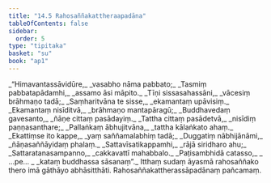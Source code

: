 ```yaml
---
title: "14.5 Rahosaññakattheraapadāna"
tableOfContents: false
sidebar:
  order: 5
type: "tipitaka"
basket: "su"
book: "ap1"
---
```



<DynamicBreadcrumb />

<Division number="34" book="ap1" bookNo="20" page="183">

<Paragraph number="2223" type="verses" book="ap1">
_“Himavantassāvidūre,_  
_vasabho nāma pabbato;_  
_Tasmiṃ pabbatapādamhi,_  
_assamo āsi māpito._  

</Paragraph>

</Division>
<Division number="35" book="ap1" bookNo="20" page="183">

<Paragraph number="2224" type="verses" book="ap1">
_Tīṇi sissasahassāni,_  
_vācesiṃ brāhmaṇo tadā;_  
_Saṃharitvāna te sisse,_  
_ekamantaṃ upāvisiṃ._  

</Paragraph>

</Division>
<Division number="36" book="ap1" bookNo="20" page="183">

<Paragraph number="2225" type="verses" book="ap1">
_Ekamantaṃ nisīditvā,_  
_brāhmaṇo mantapāragū;_  
_Buddhavedaṃ gavesanto,_  
_ñāṇe cittaṃ pasādayiṃ._  

</Paragraph>

</Division>
<Division number="37" book="ap1" bookNo="20" page="183">

<Paragraph number="2226" type="verses" book="ap1">
_Tattha cittaṃ pasādetvā,_  
_nisīdiṃ paṇṇasanthare;_  
_Pallaṅkaṃ ābhujitvāna,_  
_tattha kālaṅkato ahaṃ._  

</Paragraph>

</Division>
<Division number="38" book="ap1" bookNo="20" page="183">

<Paragraph number="2227" type="verses" book="ap1">
_Ekattiṃse ito kappe,_  
_yaṃ saññamalabhiṃ tadā;_  
_Duggatiṃ nābhijānāmi,_  
_ñāṇasaññāyidaṃ phalaṃ._  

</Paragraph>

</Division>
<Division number="39" book="ap1" bookNo="20" page="183">

<Paragraph number="2228" type="verses" book="ap1">
_Sattavīsatikappamhi,_  
_rājā siridharo ahu;_  
_Sattaratanasampanno,_  
_cakkavattī mahabbalo._  

</Paragraph>

</Division>
<Division number="40" book="ap1" bookNo="20" page="184">

<Paragraph number="2229" type="verses" book="ap1">
_Paṭisambhidā catasso,_  
_ …pe… _  
_kataṃ buddhassa sāsanaṃ”._  

</Paragraph>

<Paragraph number="2230" book="ap1">
Itthaṃ sudaṃ āyasmā rahosaññako thero imā gāthāyo abhāsitthāti.

</Paragraph>
</Division>

<Paragraph number="2231" type="center" book="ap1">
Rahosaññakattherassāpadānaṃ pañcamaṃ.
</Paragraph>